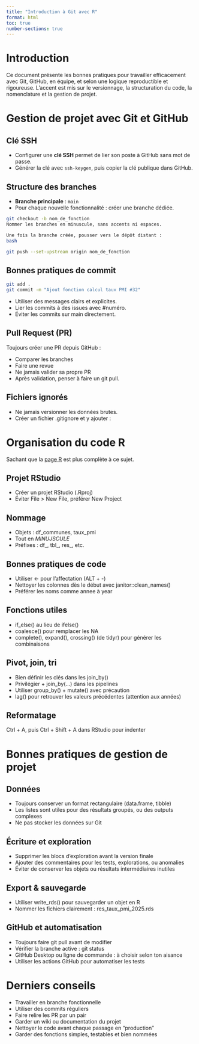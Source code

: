 ```yaml
---
title: "Introduction à Git avec R"
format: html
toc: true
number-sections: true
---
```


# Introduction

Ce document présente les bonnes pratiques pour travailler efficacement avec Git, GitHub, en équipe, et selon une logique reproductible et rigoureuse. L'accent est mis sur le versionnage, la structuration du code, la nomenclature et la gestion de projet.

# Gestion de projet avec Git et GitHub

## Clé SSH

- Configurer une **clé SSH** permet de lier son poste à GitHub sans mot de passe.
- Générer la clé avec `ssh-keygen`, puis copier la clé publique dans GitHub.

## Structure des branches

- **Branche principale** : `main`
- Pour chaque nouvelle fonctionnalité : créer une branche dédiée.

```bash
git checkout -b nom_de_fonction
Nommer les branches en minuscule, sans accents ni espaces.

Une fois la branche créée, pousser vers le dépôt distant :
bash
```

```bash
git push --set-upstream origin nom_de_fonction
```

## Bonnes pratiques de commit
```bash
git add .
git commit -m "Ajout fonction calcul taux PMI #32"
```

- Utiliser des messages clairs et explicites.
- Lier les commits à des issues avec #numéro.
- Éviter les commits sur main directement.

## Pull Request (PR)
Toujours créer une PR depuis GitHub :


- Comparer les branches
- Faire une revue
- Ne jamais valider sa propre PR
- Après validation, penser à faire un git pull.

## Fichiers ignorés
- Ne jamais versionner les données brutes.
- Créer un fichier .gitignore et y ajouter :

# Organisation du code R

Sachant que la [page R](R_dplyr_tidyr.qmd) est plus complète à ce sujet.

## Projet RStudio
- Créer un projet RStudio (.Rproj)
- Éviter File > New File, préférer New Project

## Nommage
- Objets : df_communes, taux_pmi
- Tout en *MINUJSCULE*
- Préfixes : df_, tbl_, res_, etc.

## Bonnes pratiques de code
- Utiliser <- pour l'affectation (ALT + -)
- Nettoyer les colonnes dès le début avec janitor::clean_names()
- Préférer les noms comme annee à year

## Fonctions utiles
- if_else() au lieu de ifelse()
- coalesce() pour remplacer les NA
- complete(), expand(), crossing() (de tidyr) pour générer les combinaisons

## Pivot, join, tri
- Bien définir les clés dans les join_by()
- Privilégier + join_by(...) dans les pipelines
- Utiliser group_by() + mutate() avec précaution
- lag() pour retrouver les valeurs précédentes (attention aux années)

## Reformatage
Ctrl + A, puis Ctrl + Shift + A dans RStudio pour indenter

# Bonnes pratiques de gestion de projet
## Données
- Toujours conserver un format rectangulaire (data.frame, tibble)
- Les listes sont utiles pour des résultats groupés, ou des outputs complexes
- Ne pas stocker les données sur Git

## Écriture et exploration
- Supprimer les blocs d'exploration avant la version finale
- Ajouter des commentaires pour les tests, explorations, ou anomalies
- Éviter de conserver les objets ou résultats intermédiaires inutiles

## Export & sauvegarde
- Utiliser write_rds() pour sauvegarder un objet en R
- Nommer les fichiers clairement : res_taux_pmi_2025.rds

## GitHub et automatisation
- Toujours faire git pull avant de modifier
- Vérifier la branche active : git status
- GitHub Desktop ou ligne de commande : à choisir selon ton aisance
- Utiliser les actions GitHub pour automatiser les tests

# Derniers conseils
- Travailler en branche fonctionnelle
- Utiliser des commits réguliers
- Faire relire les PR par un pair
- Garder un wiki ou documentation du projet
- Nettoyer le code avant chaque passage en "production"
- Garder des fonctions simples, testables et bien nommées



